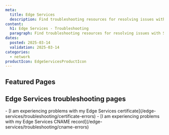```yaml
---
meta:
  title: Edge Services
  description: Find troubleshooting resources for resolving issues with Scaleway Edge Services. Get your pipelines running smoothly with our guides.
content:
  h1: Edge Services - Troubleshooting
  paragraph: Find troubleshooting resources for resolving issues with Scaleway Edge Services. Get your pipelines running smoothly with our guides.
dates:
  posted: 2025-03-14
  validation: 2025-03-14
categories:
  - network
productIcon: EdgeServicesProductIcon
---
```


<ProductHeader
  productName="Edge Services troubleshooting"
  productLogo="edgeServices"
  description="Learn how to fix the most common issues with Scaleway Edge Services."
/>

## Featured Pages

<Grid>
    <Card
      title="Edge Services FAQ"
      description="Answers to common questions"
      url="/edge-services/faq"
      label="See more"
    />
    <Card
      title="SSL/TLS certificate for Edge Services"
      description="Everything you need to know"
      url="/edge-services/reference-content/ssl-tls-certificate/"
      label="See more"
    />
    <Card
      title="Understanding pricing"
      description="Find out how Edge Services is billed"
      url="/edge-services/reference-content/understanding-pricing/"
      label="See more"
    />
</Grid>
<Grid>
    <Card
      title="CNAME records"
      description="Set them up for custom domains"
      url="/edge-services/reference-content/cname-record/"
      label="See more"
    />
    <Card
      title="Solving certificate issues"
      description="Tips and troubleshooting"
      url="/edge-services/troubleshooting/certificate-errors/"
      label="See more"
    />
    <Card
      title="Solving CNAME errors"
      description="Get solutions for common issues"
      url="/edge-services/troubleshooting/cname-errors/"
      label="See more"
    />
</Grid>

## Edge Services troubleshooting pages

<LinksList>
  - [I am experiencing problems with my Edge Services certificate](/edge-services/troubleshooting/certificate-errors)
  - [I am experiencing problems with my Edge Services CNAME record](/edge-services/troubleshooting/cname-errors)
</LinksList>
